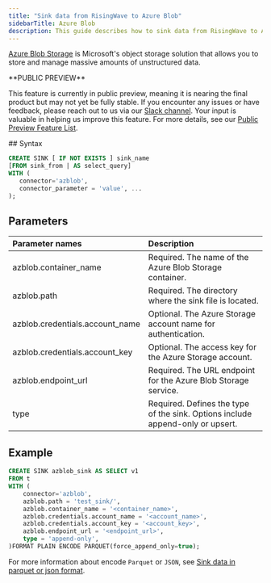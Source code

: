 ```yaml
---
title: "Sink data from RisingWave to Azure Blob"
sidebarTitle: Azure Blob
description: This guide describes how to sink data from RisingWave to Azure Blob using the Azblob connector in RisingWave.
---
```




[Azure Blob Storage](https://learn.microsoft.com/en-us/azure/storage/blobs/) is Microsoft's object storage solution that allows you to store and manage massive amounts of unstructured data.

<Note>
**PUBLIC PREVIEW**

This feature is currently in public preview, meaning it is nearing the final product but may not yet be fully stable. If you encounter any issues or have feedback, please reach out to us via our [Slack channel](https://www.risingwave.com/slack). Your input is valuable in helping us improve this feature. For more details, see our [Public Preview Feature List](/changelog/product-lifecycle#features-in-the-public-preview-stage).

</Note>
## Syntax

```sql
CREATE SINK [ IF NOT EXISTS ] sink_name
[FROM sink_from | AS select_query]
WITH (
   connector='azblob',
   connector_parameter = 'value', ...
);
```

## Parameters

| Parameter names                  | Description                                                                    |
| :------------------------------- | :----------------------------------------------------------------------------- |
| azblob.container\_name           | Required. The name of the Azure Blob Storage container.                        |
| azblob.path                      | Required. The directory where the sink file is located.                        |
| azblob.credentials.account\_name | Optional. The Azure Storage account name for authentication.                   |
| azblob.credentials.account\_key  | Optional. The access key for the Azure Storage account.                        |
| azblob.endpoint\_url             | Required. The URL endpoint for the Azure Blob Storage service.                 |
| type                             | Required. Defines the type of the sink. Options include append-only or upsert. |

## Example

```sql
CREATE SINK azblob_sink AS SELECT v1
FROM t
WITH (
    connector='azblob',
    azblob.path = 'test_sink/',
    azblob.container_name = '<container_name>',
    azblob.credentials.account_name = '<account_name>',
    azblob.credentials.account_key = '<account_key>',
    azblob.endpoint_url = '<endpoint_url>',
    type = 'append-only',
)FORMAT PLAIN ENCODE PARQUET(force_append_only=true);
```

For more information about encode `Parquet` or `JSON`, see [Sink data in parquet or json format](/delivery/overview#sink-data-in-parquet-or-json-format).
